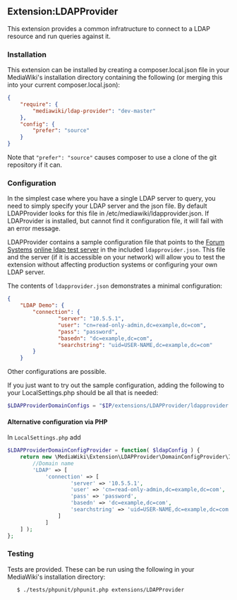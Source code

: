 == Extension:LDAPProvider ==

This extension provides a common infratructure to connect to a LDAP resource
and run queries against it.

=== Installation ===

This extension can be installed by creating a composer.local.json file in your MediaWiki's installation directory containing the following (or merging this into your current composer.local.json):

<source lang="json">
{
	"require": {
		"mediawiki/ldap-provider": "dev-master"
	},
	"config": {
		"prefer": "source"
	}
}
</source>

Note that <code>"prefer": "source"</code> causes composer to use a clone of the git repository if it can.

=== Configuration ===

In the simplest case where you have a single LDAP server to query, you need to simply specify your LDAP server and the json file. By default LDAPProvider looks for this file in /etc/mediawiki/ldapprovider.json.  If LDAProvider is installed, but cannot find it configuration file, it will fail with an error message.

LDAPProvider contains a sample configuration file that points to the [http://www.forumsys.com/ Forum Systems] [http://www.forumsys.com/tutorials/integration-how-to/ldap/online-ldap-test-server/ online ldap test server] in the included <code>ldapprovider.json</code>.  This file and the server (if it is accessible on your network) will allow you to test the extension without affecting production systems or configuring your own LDAP server.

The contents of <code>ldapprovider.json</code> demonstrates a minimal configuration:

<source lang="json">
{
	"LDAP Demo": {
		"connection": {
				"server": "10.5.5.1",
				"user": "cn=read-only-admin,dc=example,dc=com",
				"pass": "password",
				"basedn": "dc=example,dc=com",
				"searchstring": "uid=USER-NAME,dc=example,dc=com"
		}
	}
</source>

Other configurations are possible.

If you just want to try out the sample configuration, adding the following to your LocalSettings.php should be all that is needed:

<source lang="php">
$LDAPProviderDomainConfigs = "$IP/extensions/LDAPProvider/ldapprovider.json";
</source>

==== Alternative configuration via PHP ====

In <code>LocalSettings.php</code> add
<syntaxhighlight lang="php">
$LDAPProviderDomainConfigProvider = function( $ldapConfig ) {
	return new \MediaWiki\Extension\LDAPProvider\DomainConfigProvider\InlinePHPArray( [
		//Domain name
		'LDAP' => [
			'connection' => [
					'server' => '10.5.5.1',
					'user' => 'cn=read-only-admin,dc=example,dc=com',
					'pass' => 'password',
					'basedn' => 'dc=example,dc=com',
					'searchstring' => 'uid=USER-NAME,dc=example,dc=com'
				]
			]
	] );
};
</syntaxhighlight>

=== Testing ===

Tests are provided.  These can be run using the following in your MediaWiki's installation directory:

	$ ./tests/phpunit/phpunit.php extensions/LDAPProvider
